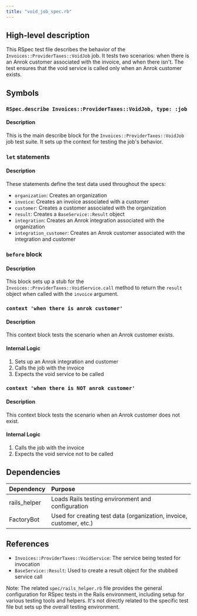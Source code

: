 ```yaml
---
title: "void_job_spec.rb"
---
```


## High-level description
This RSpec test file describes the behavior of the `Invoices::ProviderTaxes::VoidJob` job. It tests two scenarios: when there is an Anrok customer associated with the invoice, and when there isn't. The test ensures that the void service is called only when an Anrok customer exists.

## Symbols

### `RSpec.describe Invoices::ProviderTaxes::VoidJob, type: :job`
#### Description
This is the main describe block for the `Invoices::ProviderTaxes::VoidJob` job test suite. It sets up the context for testing the job's behavior.

### `let` statements
#### Description
These statements define the test data used throughout the specs:
- `organization`: Creates an organization
- `invoice`: Creates an invoice associated with a customer
- `customer`: Creates a customer associated with the organization
- `result`: Creates a `BaseService::Result` object
- `integration`: Creates an Anrok integration associated with the organization
- `integration_customer`: Creates an Anrok customer associated with the integration and customer

### `before` block
#### Description
This block sets up a stub for the `Invoices::ProviderTaxes::VoidService.call` method to return the `result` object when called with the `invoice` argument.

### `context 'when there is anrok customer'`
#### Description
This context block tests the scenario when an Anrok customer exists.

#### Internal Logic
1. Sets up an Anrok integration and customer
2. Calls the job with the invoice
3. Expects the void service to be called

### `context 'when there is NOT anrok customer'`
#### Description
This context block tests the scenario when an Anrok customer does not exist.

#### Internal Logic
1. Calls the job with the invoice
2. Expects the void service not to be called

## Dependencies
| Dependency | Purpose |
|:-----------|:--------|
| rails_helper | Loads Rails testing environment and configuration |
| FactoryBot | Used for creating test data (organization, invoice, customer, etc.) |

## References
- `Invoices::ProviderTaxes::VoidService`: The service being tested for invocation
- `BaseService::Result`: Used to create a result object for the stubbed service call

Note: The related `spec/rails_helper.rb` file provides the general configuration for RSpec tests in the Rails environment, including setup for various testing tools and helpers. It's not directly related to the specific test file but sets up the overall testing environment.